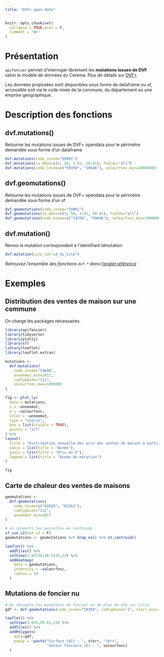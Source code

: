 ```yaml
---
title: "DVF+ open-data"
---
```


```r
knitr::opts_chunk$set(
  collapse = TRUE,eval = F,
  comment = "#>"
)
```


# Présentation

`apifoncier` permet d’interroger librement les **mutations issues de DVF** selon le modèle de données du Cerema. Plus de détails sur [DVF+](https://datafoncier.cerema.fr/donnees/autres-donnees-foncieres/dvfplus-open-data)

Les données proposées sont disponibles sous forme de dataframe ou sf, accessible soit via le code insee de la commune, du département ou une emprise geographique.

 
# Description des fonctions

## dvf.mutations()

Retourne les mutations issues de DVF+ opendata pour le périmètre demandée sous forme d’un dataframe

```r
dvf.mutations(code_insee="59001")
dvf.mutations(in_bbox=c(3, 50, 3.01, 50.01), fields="all")
dvf.mutations(code_insee=c("59350", "59646"), valeurfonc_min=1000000)
```


## dvf.geomutations()

Retourne les mutations issues de DVF+ opendata pour le périmètre demandée sous forme d’un sf

```r
dvf.geomutations(code_insee="59001")
dvf.geomutations(in_bbox=c(3, 50, 3.01, 50.01), fields="all")
dvf.geomutations(code_insee=c("59350", "59646"), valeurfonc_min=1000000)
```

## dvf.mutation()

Renvoi la mutation correspondant à l’identifiant idmutation

```r
dvf.mutation(site_id="id_du_site")
```

_Retrouvez l'ensemble des fonctions `dvf.*` dans [l'onglet référence](https://rcadot.github.io/r.apifoncier/reference/index.html#dvf-)_

# Exemples

## Distribution des ventes de maison sur une commune

On charge les packages nécessaires.

```r
library(apifoncier)
library(tidyverse)
library(plotly)
library(sf)
library(leaflet)
library(leaflet.extras)
```


```r
mutations <-
  dvf.mutations(
    code_insee="59646",
    anneemut_min=2017,
    codtypbien="111",
    valeurfonc_max=1000000
)
```

```r
fig <- plot_ly(
  data = mutations,
  x = ~anneemut,
  y = ~valeurfonc,
  color = ~anneemut,
  type = "violin",
  box = list(visible = TRUE),
  points = "all"
) %>%
layout(
  title = "Distribution annuelle des prix des ventes de maison à partir de 2017",
  xaxis = list(title = "Année"),
  yaxis = list(title = "Prix en €"),
  legend = list(title = "Année de mutation")
)

fig
```



## Carte de chaleur des ventes de maisons


```r
geomutations <- 
  dvf.geomutations(
    code_insee=c("62826", "62261"),
    codtypbien="111",
    anneemut_min=2017
)

# on converti les parcelles en centroids
sf_use_s2(use_s2 = F)
geomutations <- geomutations %>% drop_na() %>% st_centroid()
```


```r
leaflet() %>%
  addTiles() %>%
  setView(1.60724,50.5335,13) %>% 
  addHeatmap(
    data = geomutations,
    intensity = ~valeurfonc,
    radius = 14
  )
```


## Mutations de foncier nu

```r
# On récupère les mutations de foncier nu de plus de 1ha sur Lille
gdf <- dvf.geomutations(code_insee="59350", codtypbien="2", sterr_min=10000)
```

```r
leaflet() %>% 
  setView(3.075,50.63,13) %>% 
  addTiles() %>% 
  addPolygons(
    data=gdf,
    popup = ~paste("Surface (m2) : ", sterr, "<br>",
                   "Valeur foncière (€) : ", valeurfonc)
  )
```



